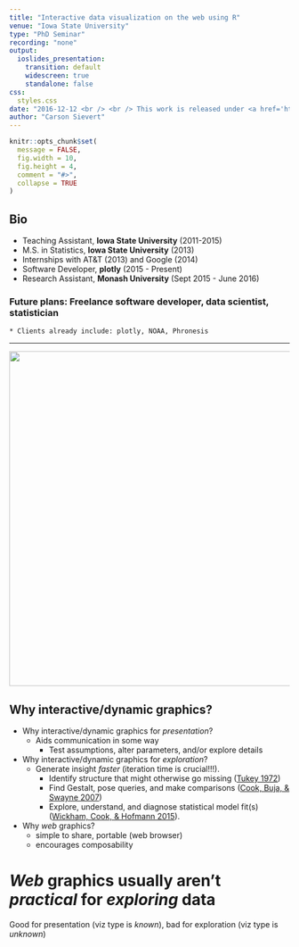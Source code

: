 ```yaml
---
title: "Interactive data visualization on the web using R"
venue: "Iowa State University"
type: "PhD Seminar"
recording: "none"
output:
  ioslides_presentation:
    transition: default
    widescreen: true
    standalone: false
css:
  styles.css
date: "2016-12-12 <br /> <br /> This work is released under <a href='https://github.com/cpsievert/talks/blob/gh-pages/LICENSE'>Creative Commons</a>"
author: "Carson Sievert"
---
```


```r
knitr::opts_chunk$set(
  message = FALSE,
  fig.width = 10,
  fig.height = 4,
  comment = "#>",
  collapse = TRUE
)
```

## Bio

* Teaching Assistant, __Iowa State University__ (2011-2015)
* M.S. in Statistics, __Iowa State University__ (2013)
* Internships with AT&T (2013) and Google (2014)
* Software Developer, __plotly__ (2015 - Present)
* Research Assistant, __Monash University__ (Sept 2015 - June 2016)

### Future plans: Freelance software developer, data scientist, statistician
    * Clients already include: plotly, NOAA, Phronesis

---

<div align="center">
  <img src="me.jpg" width="550" height="600" />
</div>

## Why interactive/dynamic graphics?

* Why interactive/dynamic graphics for _presentation_?
    * Aids communication in some way
        * Test assumptions, alter parameters, and/or explore details
* Why interactive/dynamic graphics for _exploration_?
    * Generate insight _faster_ (iteration time is crucial!!!). 
        * Identify structure that might otherwise go missing ([Tukey 1972](http://stat-graphics.org/movies/prim9.html))
        * Find Gestalt, pose queries, and make comparisons ([Cook, Buja, & Swayne 2007](https://www.jstor.org/stable/1390754))
        * Explore, understand, and diagnose statistical model fit(s) ([Wickham, Cook, & Hofmann 2015](http://onlinelibrary.wiley.com/doi/10.1002/sam.11271/abstract)).
    
* Why _web_ graphics?
    * simple to share, portable (web browser)
    * encourages composability

# _Web_ graphics usually aren't _practical_ for _exploring_ data

Good for presentation (viz type is _known_), bad for exploration (viz type is _unknown_)


